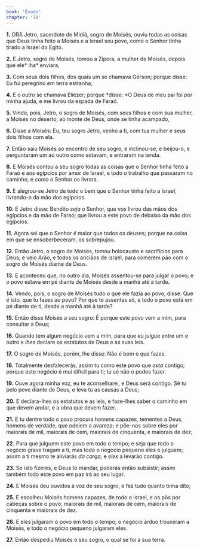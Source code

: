 ```yaml
---
book: 'Êxodo'
chapter: '18'
---
```


**1.** ORA Jetro, sacerdote de Midiã, sogro de Moisés, ouviu todas as coisas que Deus tinha feito a Moisés e a Israel seu povo, como o Senhor tinha tirado a Israel do Egito.

**2.** E Jetro, sogro de Moisés, tomou a Zípora, a mulher de Moisés, depois que ele* lha* enviara,

**3.** Com seus dois filhos, dos quais um se chamava Gérson; porque disse: Eu fui peregrino em terra estranha;

**4.** E o outro se chamava Eliézer; porque *disse: *O Deus de meu pai foi por minha ajuda, e me livrou da espada de Faraó.

**5.** Vindo, pois, Jetro, o sogro de Moisés, com seus filhos e com sua mulher, a Moisés no deserto, ao monte de Deus, onde se tinha acampado,

**6.** Disse a Moisés: Eu, teu sogro Jetro, venho a ti, com tua mulher e seus dois filhos com ela.

**7.** Então saiu Moisés ao encontro de seu sogro, e inclinou-se, e beijou-o, e perguntaram um ao outro como estavam, e entraram na tenda.

**8.** E Moisés contou a seu sogro todas as coisas que o Senhor tinha feito a Faraó e aos egípcios por amor de Israel, e todo o trabalho que passaram no caminho, e *como* o Senhor os livrara.

**9.** E alegrou-se Jetro de todo o bem que o Senhor tinha feito a Israel, livrando-o da mão dos egípcios.

**10.** E Jetro disse: Bendito *seja* o Senhor, que vos livrou das mãos dos egípcios e da mão de Faraó; que livrou a este povo de debaixo da mão dos egípcios.

**11.** Agora sei que o Senhor *é* maior que todos os deuses; porque na coisa em que se ensoberbeceram, os sobrepujou.

**12.** Então Jetro, o sogro de Moisés, tomou holocausto e sacrifícios para Deus; e veio Arão, e todos os anciãos de Israel, para comerem pão com o sogro de Moisés diante de Deus.

**13.** E aconteceu que, no outro dia, Moisés assentou-se para julgar o povo; e o povo estava em pé diante de Moisés desde a manhã até à tarde.

**14.** Vendo, pois, o sogro de Moisés tudo o que ele fazia ao povo, disse: Que *é* isto, que tu fazes ao povo? Por que te assentas só, e todo o povo está em pé diante de ti, desde a manhã até à tarde?

**15.** Então disse Moisés a seu sogro: É porque este povo vem a mim, para consultar a Deus;

**16.** Quando tem algum negócio vem a mim, para que eu julgue entre um e outro e *lhes* declare os estatutos de Deus e as suas leis.

**17.** O sogro de Moisés, porém, lhe disse: Não *é* bom o que fazes.

**18.** Totalmente desfalecerás, assim tu como este povo que *está* contigo; porque este negócio é mui difícil para ti; tu só não o podes fazer.

**19.** Ouve agora minha voz, eu te aconselharei, e Deus será contigo. Sê tu pelo povo diante de Deus, e leva tu as causas a Deus;

**20.** E declara-lhes os estatutos e as leis, e faze-lhes saber o caminho em que devem andar, e a obra que devem fazer.

**21.** E tu dentre todo o povo procura homens capazes, tementes a Deus, homens de verdade, que odeiem a avareza; e põe-nos sobre eles por maiorais de mil, maiorais de cem, maiorais de cinquenta, e maiorais de dez;

**22.** Para que julguem este povo em todo o tempo; e seja que todo o negócio grave tragam a ti, mas todo o negócio pequeno eles o julguem; assim a ti mesmo te aliviarás *da carga,* e *eles* a levarão contigo.

**23.** Se isto fizeres, e Deus to mandar, poderás então subsistir; assim também todo este povo em paz irá ao seu lugar.

**24.** E Moisés deu ouvidos à voz de seu sogro, e fez tudo quanto tinha dito;

**25.** E escolheu Moisés homens capazes, de todo o Israel, e os pôs por cabeças sobre o povo; maiorais de mil, maiorais de cem, maiorais de cinquenta e maiorais de dez.

**26.** E eles julgaram o povo em todo o tempo; o negócio árduo trouxeram a Moisés, e todo o negócio pequeno julgaram eles.

**27.** Então despediu Moisés o seu sogro, o qual se foi à sua terra.